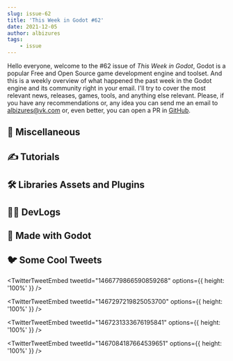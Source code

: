```yaml
---
slug: issue-62
title: 'This Week in Godot #62'
date: 2021-12-05
author: albizures
tags:
	- issue
---
```


Hello everyone, welcome to the #62 issue of _This Week in Godot_, Godot is a popular Free and Open Source game development engine and toolset. And this is a weekly overview of what happened the past week in the Godot engine and its community right in your email. I'll try to cover the most relevant news, releases, games, tools, and anything else relevant. Please, if you have any recommendations or, any idea you can send me an email to albizures@vk.com or, even better, you can open a PR in [GitHub](https://github.com/albizures/ThisWeekInGodot).

## 🤷 Miscellaneous

<Card
	author="Gotm"
	link="https://youtu.be/LMQI2mbGyd8"
	section="Miscellaneous"
	label="There Is No Escape - Gotm.io Plays Your Games #25"
	description=""
	publisher="YouTube"
	icon="https://www.youtube.com/s/desktop/1b183e4b/img/favicon_144x144.png"
	cover="https://i.ytimg.com/vi/LMQI2mbGyd8/maxresdefault.jpg"
	date="2021-11-20T00:00:00.000Z"
/>
<Card
	author="paulloz"
	link="https://paulloz.github.io/godot-csharp-api/index.html"
	section="Miscellaneous"
	label="Godot C# API | Godot C# API"
	description="This is an unofficial documentation for Godot's C# API."
	publisher="Godot C# API"
	icon="https://paulloz.github.io/godot-csharp-api/images/documentation_logo.svg"
	cover="https://paulloz.github.io/godot-csharp-api/images/documentation_logo.svg"
	date="2021-11-20T00:00:00.000Z"
/>
<Card
	author="Goodgis"
	link="https://youtu.be/leuNCv2wPj8"
	section="Miscellaneous"
	label="Top 10 Reasons Why I Switched to Godot Game Engine"
	description=""
	publisher="YouTube"
	icon="https://www.youtube.com/s/desktop/1b183e4b/img/favicon_144x144.png"
	cover="https://i.ytimg.com/vi/leuNCv2wPj8/maxresdefault.jpg"
	date="2021-11-30T00:00:00.000Z"
/>
<Card
	author="PlayWithFurcifer"
	link="https://youtu.be/mZ8Ru1Cuc3k"
	section="Miscellaneous"
	label="10 Games you NEED to see! | Godot Engine Showcase"
	description="There are so many awesome Godot games coming up."
	publisher="YouTube"
	icon="https://www.youtube.com/s/desktop/1b183e4b/img/favicon_144x144.png"
	cover="https://i.ytimg.com/vi/mZ8Ru1Cuc3k/maxresdefault.jpg"
	date="2021-11-28T00:00:00.000Z"
/>
<Card
	author="Gonzalo Gutiérrez"
	link="https://godotes.com/issues/gogodot-jam-and-github-game-off/"
	section="Miscellaneous"
	label="Go Godot Jam 2 and GitHub Game off 2021 have ended."
	description="The voting period for Go Godot still has a little more than a day to go."
	publisher="Godot Notes"
	icon="https://godotes.com/content/images/2020/12/GodotesLogo2-3.svg"
	cover="https://godotes.com/content/images/2021/12/GOFFpercentage-2.png"
	date="2021-12-03T21:28:11.000Z"
/>

## ✍️ Tutorials

<Card
	author="Col Ryan"
	link="https://youtu.be/ObQNX54UuQo"
	section="Tutorials"
	label="How to Make a Crossbow in Godot"
	description="In this video I show you guys how to create and code a crossbow in the godot game engine."
	publisher="YouTube"
	icon="https://www.youtube.com/s/desktop/1b183e4b/img/favicon_144x144.png"
	cover="https://i.ytimg.com/vi/ObQNX54UuQo/maxresdefault.jpg"
	date="2021-11-29T00:00:00.000Z"
/>
<Card
	author="samsface"
	link="https://youtu.be/3r7IohvVnw8"
	section="Tutorials"
	label="Faster loading with Godot dark magic! Using threads/cached resources"
	description=""
	publisher="YouTube"
	icon="https://www.youtube.com/s/desktop/1b183e4b/img/favicon_144x144.png"
	cover="https://i.ytimg.com/vi/3r7IohvVnw8/maxresdefault.jpg"
	date="2021-11-28T00:00:00.000Z"
/>
<Card
	author="Arcane Energy"
	link="https://youtu.be/oLle7eYuvMY"
	section="Tutorials"
	label="Drawing in Godot Tutorial"
	description="Learn how to use Godot to create a simple drawing application."
	publisher="YouTube"
	icon="https://www.youtube.com/s/desktop/1b183e4b/img/favicon_144x144.png"
	cover="https://i.ytimg.com/vi/oLle7eYuvMY/maxresdefault.jpg"
	date="2021-12-02T00:00:00.000Z"
/>
<Card
	author="Kron"
	link="https://youtu.be/5J470igeKkg"
	section="Tutorials"
	label="How to Create a Custom Mouse Cursor in Godot"
	description="In this video I’ll show you how you can get a custom mouse cursor in Godot."
	publisher="YouTube"
	icon="https://www.youtube.com/s/desktop/1b183e4b/img/favicon_144x144.png"
	cover="https://i.ytimg.com/vi/5J470igeKkg/maxresdefault.jpg"
	date="2021-11-30T00:00:00.000Z"
/>
<Card
	author="PlayWithFurcifer"
	link="https://youtu.be/5mGa2m_qCPQ"
	section="Tutorials"
	label="Extreme Ducktyping | 10 Godot Engine Tricks #4"
	description="We found some really neat Godot tricks since the last episode!"
	publisher="YouTube"
	icon="https://www.youtube.com/s/desktop/1b183e4b/img/favicon_144x144.png"
	cover="https://i.ytimg.com/vi/5mGa2m_qCPQ/maxresdefault.jpg"
	date="2021-12-05T00:00:00.000Z"
/>
<Card
	author="The Shaggy Dev"
	link="https://youtu.be/f5oE2cqxv3M"
	section="Tutorials"
	label="Callbacks and function references in Godot using FuncRefs"
	description="While functions are not first-class objects in Godot, FuncRefs can help replace some of that missing functionality."
	publisher="YouTube"
	icon="https://www.youtube.com/s/desktop/1b183e4b/img/favicon_144x144.png"
	cover="https://i.ytimg.com/vi/f5oE2cqxv3M/maxresdefault.jpg"
	date="2021-11-28T00:00:00.000Z"
/>
<Card
	author="John Ivess"
	link="https://youtu.be/nSuC-ZjrWSg"
	section="Tutorials"
	label="Make a Tileset in 2 minutes for Godot with Tilesetter"
	description=""
	publisher="YouTube"
	icon="https://www.youtube.com/s/desktop/1b183e4b/img/favicon_144x144.png"
	cover="https://i.ytimg.com/vi/nSuC-ZjrWSg/maxresdefault.jpg"
	date="2021-11-30T00:00:00.000Z"
/>

## 🛠 Libraries Assets and Plugins

<Card
	author="monnef"
	link="https://gitlab.com/monnef/golden-gadget/-/releases/v0.5.0"
	section="Libraries Assets and Add-ons"
	label="Golden Gadget: v0.5.0"
	description="GDScript utility library focused on functional programming."
	publisher="GitLab"
	icon="https://gitlab.com/assets/touch-icon-ipad-retina-8ebe416f5313483d9c1bc772b5bbe03ecad52a54eba443e5215a22caed2a16a2.png"
	cover="https://gitlab.com/uploads/-/system/project/avatar/15128370/gg_logo_01.png"
	date="2021-11-30T00:00:00.000Z"
/>
<Card
	author="nathanhoad"
	link="https://github.com/nathanhoad/godot_input_helper"
	section="Libraries Assets and Add-ons"
	label="Godot Input Helper"
	description="A simple input helper for the Godot Engine"
	publisher="GitHub"
	icon="https://github.com/windows-tile.png"
	cover="https://opengraph.githubassets.com/5c33c472e209632b7eac2c5c99712467361d3c550c48fda02655f5b6bd37ec16/nathanhoad/godot_input_helper"
	date="2021-11-20T09:00:00.000Z"
/>
<Card
	author="crystal-bit"
	link="https://github.com/crystal-bit/godot-game-template"
	section="Libraries Assets and Add-ons"
	label="Godot Game Template"
	description="Opinionated template for Godot 3.4"
	publisher="GitHub"
	icon="https://github.com/windows-tile.png"
	cover="https://repository-images.githubusercontent.com/293137567/175ca100-372b-11eb-8b90-7bc53d21d896"
	date="2021-11-17T09:00:00.000Z"
/>
<Card
	author="clarkia"
	link="https://godotshaders.com/shader/moving-planets-in-space-for-skyboxes/"
	section="Libraries Assets and Add-ons"
	label="Moving planets in space for Skyboxes"
	description=""
	publisher="Godot Shaders"
	icon="https://godotshaders.com/wp-content/uploads/2021/01/favicon.png"
	cover="http://godotshaders.com/wp-content/uploads/2021/01/Capture-decran-2021-12-04-073325.jpg"
	date="2021-12-05T00:05:09.000Z"
/>
<Card
	author="arlez80"
	link="https://godotshaders.com/shader/magical-shield-shader-4/"
	section="Libraries Assets and Add-ons"
	label="Magical Shield Shader #4"
	description=""
	publisher="Godot Shaders"
	icon="https://godotshaders.com/wp-content/uploads/2021/01/favicon.png"
	cover="https://godotshaders.com/wp-content/uploads/2021/01/scc.jpg"
	date="2021-11-30T15:11:22.000Z"
/>
<Card
	author="RipeX"
	link="https://godotengine.org/asset-library/asset/1127"
	section="Libraries Assets and Add-ons"
	label="Simple Project Timer"
	description="Simple timer for tracking time spent on your project."
	publisher="Godot Asset Library"
	icon="https://godotengine.org/themes/godotengine/assets/favicon.png"
	cover="https://raw.githubusercontent.com/RipeX/simple-project-timer/master/simple-project-timer-logo.png"
	date="2021-12-02"
/>

## 🧑‍💻 DevLogs

<Card
	author="SDG Games"
	link="https://youtu.be/kV5N86ULkpw"
	section="DevLogs"
	label="I made a de-boot of a reboot of a classic."
	description="I’m teaching myself video game design in 30 days by re-creating 20 iconic games."
	publisher="YouTube"
	icon="https://www.youtube.com/s/desktop/1b183e4b/img/favicon_144x144.png"
	cover="https://i.ytimg.com/vi/kV5N86ULkpw/maxresdefault.jpg"
	date="2021-12-01T00:00:00.000Z"
/>
<Card
	author="fabian velander"
	link="https://youtu.be/rmZfYYZXzwY"
	section="DevLogs"
	label="The best #Seajam game is finally here (#Teamseas gamejam)"
	description=""
	publisher="YouTube"
	icon="https://www.youtube.com/s/desktop/1b183e4b/img/favicon_144x144.png"
	cover="https://i.ytimg.com/vi/rmZfYYZXzwY/maxresdefault.jpg"
	date="2021-11-30T00:00:00.000Z"
/>
<Card
	author="Nagi"
	link="https://youtu.be/vYWoCeNTeA4"
	section="DevLogs"
	label="I made BoTW in 7 Months"
	description=""
	publisher="YouTube"
	icon="https://www.youtube.com/s/desktop/1b183e4b/img/favicon_144x144.png"
	cover="https://i.ytimg.com/vi/vYWoCeNTeA4/maxresdefault.jpg"
	date="2021-11-30T00:00:00.000Z"
/>
<Card
	author="RyderGaming"
	link="https://youtu.be/IURWQt-Cvuc"
	section="DevLogs"
	label="How I made AI for my racing game in Godot - Veloce Devlog #3"
	description="In this devlog we will be looking at how I made the AI for my racing game."
	publisher="YouTube"
	icon="https://www.youtube.com/s/desktop/1b183e4b/img/favicon_144x144.png"
	cover="https://i.ytimg.com/vi/IURWQt-Cvuc/maxresdefault.jpg"
	date="2021-11-30T00:00:00.000Z"
/>
<Card
	author="Chaff Dev"
	link="https://youtu.be/iVlJ3RAc-Mo"
	section="DevLogs"
	label="How (Not) To Pick Up Weapons in the Godot Game Engine"
	description="Don’t try this method of picking up and dropping weapons in the Godot game engine."
	publisher="YouTube"
	icon="https://www.youtube.com/s/desktop/1b183e4b/img/favicon_144x144.png"
	cover="https://i.ytimg.com/vi/iVlJ3RAc-Mo/maxresdefault.jpg"
	date="2021-12-04T00:00:00.000Z"
/>
<Card
	author="IK_Gejmz"
	link="https://youtu.be/eISoObbUwQQ"
	section="DevLogs"
	label="Devlog: Pirate Paradise 01 - Introduction"
	description="Hello this is Introduction Devlog about my first game Pirate Paradise."
	publisher="YouTube"
	icon="https://www.youtube.com/s/desktop/1b183e4b/img/favicon_144x144.png"
	cover="https://i.ytimg.com/vi/eISoObbUwQQ/maxresdefault.jpg"
	date="2021-11-28T00:00:00.000Z"
/>
<Card
	author="DawnDev"
	link="https://youtu.be/MhFPOVN5Qc8"
	section="DevLogs"
	label="Devlog #1 - New Beginnings!!"
	description="Hey guys, and welcome to my first devlog on my new Godot Project!"
	publisher="YouTube"
	icon="https://www.youtube.com/s/desktop/1b183e4b/img/favicon_144x144.png"
	cover="https://i.ytimg.com/vi/MhFPOVN5Qc8/maxresdefault.jpg"
	date="2021-11-28T00:00:00.000Z"
/>
<Card
	author="Blekoh"
	link="https://youtu.be/U2HEloGecA4"
	section="DevLogs"
	label="Making A Detailed Forest For My Godot Game [Ex Versa Devlog #4]"
	description="I’ve been working on my Godot game, Ex Versa"
	publisher="YouTube"
	icon="https://www.youtube.com/s/desktop/1b183e4b/img/favicon_144x144.png"
	cover="https://i.ytimg.com/vi/U2HEloGecA4/maxresdefault.jpg"
	date="2021-11-28T00:00:00.000Z"
/>

## 🤖 Made with Godot

<Card
	author="SodaDev"
	link="https://sodadev.itch.io/word-inversion"
	section="Made with Godot"
	label="Word Inversion"
	description="It’s a game where you try to type inverted words correctly."
	publisher="itch.io"
	icon="https://img.itch.zone/aW1nLzc1ODA1MDYucG5n/32x32%23/Pt8fj1.png"
	cover="https://img.itch.zone/aW1nLzc1ODA1MDYucG5n/original/BbuiBS.png"
	date="2021-12-04T15:56:35.422Z"
/>
<Card
	author="SilvanuZ"
	link="https://silvanuz.itch.io/animus"
	section="Made with Godot"
	label="Animus"
	description="A rouge-like game with many ways to level up your 4 elements to recharge the Energy source of your city!"
	publisher="itch.io"
	icon="https://img.itch.zone/aW1nLzc1NTYxOTkucG5n/32x32%23/8p%2BZP6.png"
	cover="https://img.itch.zone/aW1nLzc1NTYxOTkucG5n/original/kM%2F%2FSA.png"
	date="2021-12-01T15:56:36.826Z"
/>
<Card
	author="Afthen"
	link="https://afthen.itch.io/alivewire"
	section="Made with Godot"
	label="Alivewire"
	description="Where wires come to life"
	publisher="itch.io"
	icon="https://img.itch.zone/aW1nLzc1NTU1NTkucG5n/32x32%23/0LKzFv.png"
	cover="https://img.itch.zone/aW1nLzc1NTU1NTkucG5n/original/EO2SWr.png"
	date="2021-12-03T15:56:38.340Z"
/>
<Card
	author="KYRYAMBA"
	link="https://youtu.be/VDfxI8_SiFc"
	section="Made with Godot"
	label="Fall Fill - lines blocks puzzle mobile game"
	description=""
	publisher="YouTube"
	icon="https://www.youtube.com/s/desktop/1b183e4b/img/favicon_144x144.png"
	cover="https://i.ytimg.com/vi/VDfxI8_SiFc/maxresdefault.jpg"
	date="2021-11-26T00:00:00.000Z"
/>
<Card
	author="Ulon"
	link="https://store.steampowered.com/app/1814950/Diefrosty/"
	section="Made with Godot"
	label="Diefrosty"
	description="Diefrosty is an unsurvival puzzle game, where your one and only goal is to kill your ice-cuby character no matter how."
	publisher="Steam"
	icon="https://store.steampowered.com/favicon.ico"
	cover="https://cdn.cloudflare.steamstatic.com/steam/apps/1814950/capsule_616x353.jpg?t=1638229894"
	date="2021-11-26T00:00:00.000Z"
/>
<Card
	author="3ddelano"
	link="https://github.com/3ddelano/discord-ui-godot"
	section="Made with Godot"
	label="Discord UI"
	description="Discord App UI clone made using Godot Engine."
	publisher="GitHub"
	icon="https://github.com/windows-tile.png"
	cover="https://repository-images.githubusercontent.com/432271806/e7121720-f894-48f2-81c3-80f6c48a4ba1"
	date="2021-11-28T09:00:00.000Z"
/>
<Card
	author="Arcane Energy"
	link="https://youtu.be/ay3ymU5kMr8"
	section="Made with Godot"
	label="Whiteboard v1.0.8"
	description=""
	publisher="YouTube"
	icon="https://www.youtube.com/s/desktop/1b183e4b/img/favicon_144x144.png"
	cover="https://i.ytimg.com/vi/ay3ymU5kMr8/maxresdefault.jpg"
	date="2021-12-02T00:00:00.000Z"
/>
<Card
	author="coldiHD"
	link="https://youtu.be/NecCMuczngQ"
	section="Made with Godot"
	label="Of Blades & Tails | RPG made with Godot | Gameplay Trailer"
	description="Watch a new gameplay trailer of my upcoming turn-based RPG ‘Of Blades & Tails’"
	publisher="YouTube"
	icon="https://www.youtube.com/s/desktop/1b183e4b/img/favicon_144x144.png"
	cover="https://i.ytimg.com/vi/NecCMuczngQ/hqdefault.jpg"
	date="2021-11-28T00:00:00.000Z"
/>
<Card
	author="Fuchsia Studios"
	link="https://fuchsia-studios.itch.io/240v"
	section="Made with Godot"
	label="240V"
	description="You are a robot enslaved to work for the rest of time in a warehouse, until one day, an opportunity to escape presents itself!"
	publisher="itch.io"
	icon="https://img.itch.zone/aW1nLzc1NjA0MjEucG5n/32x32%23/dQlmQC.png"
	cover="https://img.itch.zone/aW1nLzc1NjA0MjEucG5n/original/oPREH9.png"
	date="2021-12-02T15:56:46.071Z"
/>
<Card
	author="ohin"
	link="https://ohin.itch.io/soul"
	section="Made with Godot"
	label="Soul"
	description="Relax... calm down... breathe..."
	publisher="itch.io"
	icon="https://img.itch.zone/aW1nLzc1NTkxODEucG5n/32x32%23/rgLXh1.png"
	cover="https://img.itch.zone/aW1nLzc1NTkxODEucG5n/original/7uSN8E.png"
	date="2021-12-02T15:56:47.415Z"
/>
<Card
	author="6toad games"
	link="https://6toad.itch.io/hms-guppy"
	section="Made with Godot"
	label="HMS. Guppy"
	description="Deep in the see, will you be able to find the power source?"
	publisher="itch.io"
	icon="https://img.itch.zone/aW1nLzc1NjEwNzIucG5n/32x32%23/0w75V8.png"
	cover="https://img.itch.zone/aW1nLzc1NjEwNzIucG5n/original/nAADSz.png"
	date="2021-12-01T15:56:48.786Z"
/>
<Card
	author="Edgar Mendoza"
	link="https://edgarmendoza.itch.io/burst"
	section="Made with Godot"
	label="Burst"
	description="Burst colored balls to rack up points"
	publisher="itch.io"
	icon="https://img.itch.zone/aW1nLzc1OTM3NjEuZ2lm/32x32%23m/f8cGWY.gif"
	cover="https://img.itch.zone/aW1nLzc1OTM3NjEuZ2lm/original/sRZ%2FNr.gif"
	date="2021-12-05T11:56:50.349Z"
/>

## 🐦 Some Cool Tweets

<TwitterTweetEmbed
	tweetId="1466779866590859268"
	options={{ height: '100%' }}
/>

<TwitterTweetEmbed
	tweetId="1467297219825053700"
	options={{ height: '100%' }}
/>

<TwitterTweetEmbed
	tweetId="1467231333676195841"
	options={{ height: '100%' }}
/>

<TwitterTweetEmbed
	tweetId="1467084187664539651"
	options={{ height: '100%' }}
/>
